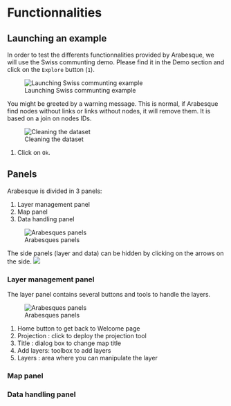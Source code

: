 # Functionnalities

## Launching an example

In order to test the differents functionnalities provided by Arabesque, we will use the Swiss communting demo. 
Please find it in the Demo section and  click on the `Explore` button (`1`).

![Launching Swiss communting example](images/functions/01_functions_launch_swiss_example.png)


You might be greeted by a warning message. This is normal, if Arabesque find nodes
without links or links without nodes, it will remove them. It is based on a 
join on nodes IDs.

![Cleaning the dataset](images/functions/02_functions_swiss_example_warning.png)

1. Click on `Ok`.

## Panels

Arabesque is divided in 3 panels:

1. Layer management panel
2. Map panel
3. Data handling panel


![Arabesques panels](images/functions/03_functions_swiss_example_main_window.png)

The side panels (layer and data) can be hidden by clicking on the arrows on the side. ![](https://i.imgur.com/vVdZkTe.png)

### Layer management panel

The layer panel contains several buttons and tools to handle the layers.

![Arabesques panels](images/functions/04_functions_swiss_example_layer_panel.png)


1. Home button to get back to Welcome page
2. Projection : click to deploy the projection tool
3. Title : dialog box to change map title
4. Add layers: toolbox to add layers
5. Layers : area where you can manipulate the layer

### Map panel

### Data handling panel


